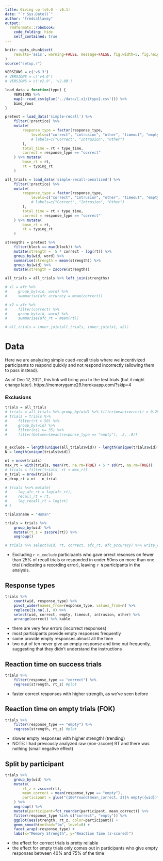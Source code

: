 ```yaml
---
title: Giving up (v6.0 - v6.1)
date: "`r Sys.Date()`"
author: "fredcallaway"
output:
  rmdformats::robobook:
    code_folding: hide
    self_contained: true
---
```



```r
knitr::opts_chunk$set(
    results='asis', warning=FALSE, message=FALSE, fig.width=5, fig.height=4, fig.align="center"
)
source("setup.r")

VERSIONS = c('v6.3')
# VERSIONS = c('v4.0')
# VERSIONS = c('v2.0', 'v2.0B')

load_data = function(type) {
    VERSIONS %>% 
    map(~ read_csv(glue('../data/{.x}/{type}.csv'))) %>% 
    bind_rows
}

pretest = load_data('simple-recall') %>% 
    filter(!practice) %>% 
    mutate(
        response_type = factor(response_type, 
            levels=c("correct", "intrusion", "other", "timeout", "empty"),
            # labels=c("Correct", "Intrusion", "Other")
        ),
        total_time = rt + type_time,
        correct = response_type == "correct"
    ) %>% mutate(
        base_rt = rt,
        rt = typing_rt
    )

all_trials = load_data('simple-recall-penalized') %>% 
    filter(!practice) %>% 
    mutate(
        response_type = factor(response_type, 
            levels=c("correct", "intrusion", "other", "timeout", "empty"),
            # labels=c("Correct", "Intrusion", "Other")
        ),
        total_time = rt + type_time,
        correct = response_type == "correct"
    ) %>% mutate(
        base_rt = rt,
        rt = typing_rt
    )

strengths = pretest %>% 
    filter(block == max(block)) %>% 
    mutate(strength =  5 * correct - log(rt)) %>%
    group_by(wid, word) %>% 
    summarise(strength = mean(strength)) %>%
    group_by(wid) %>%
    mutate(strength = zscore(strength))

all_trials = all_trials %>% left_join(strengths)

# x1 = afc %>% 
#     group_by(wid, word) %>% 
#     summarise(afc_accuracy = mean(correct))

# x2 = afc %>% 
#     filter(correct) %>% 
#     group_by(wid, word) %>% 
#     summarise(afc_rt = mean(rt))

# all_trials = inner_join(all_trials, inner_join(x1, x2))
```

# Data

Here we are analyzing simple cued-recall trials where we incentivized participants
to respond quickly and not respond incorrectly (allowing them to pass instead).

As of Dec 17, 2021, this link will bring you to the test trials (but it might change later).
https://memorygame29.herokuapp.com/?skip=4

### Exclusions

```r
trials = all_trials
# trials = all_trials %>% group_by(wid) %>% filter(mean(correct) > 0.25)
# trials = trials %>%
#     filter(rt > 50) %>%
#     group_by(wid) %>% 
#     filter(n() >= 35) %>% 
#     filter(between(mean(response_type == "empty"), .2, .8))


n_exclude = length(unique(all_trials$wid)) - length(unique(trials$wid))
N = length(unique(trials$wid))

nt = nrow(trials)
max_rt = with(trials, mean(rt, na.rm=TRUE) + 5 * sd(rt, na.rm=TRUE))
# trials = filter(trials, rt < max_rt)
n_trial = nrow(trials)
n_drop_rt = nt - n_trial

# trials %<>% mutate(
#     log_afc_rt = log(afc_rt),
#     recall_rt = rt,
#     log_recall_rt = log(rt)
# )

trials$name = "Human"

trials = trials %>% 
    group_by(wid) %>% 
    mutate(rt_z = zscore(rt)) %>% 
    ungroup()

# trials %>% select(wid, rt, correct, afc_rt, afc_accuracy) %>% write_csv("../model/tofit/simple.csv")
```

- Excluding `r n_exclude` participants who gave orrect resonses on fewer than 25% of recall trials or responded in under 50ms on more than one trial (indicating a recording error), leaving `r N` participants in the analysis.



## Response types

```r
trials %>% 
    count(wid, response_type) %>% 
    pivot_wider(names_from=response_type, values_from=n) %>% 
    replace(is.na(.), 0) %>% 
    select(wid, correct, empty, timeout, intrusion, other) %>% 
    arrange(correct) %>% kable
```

- there are very few errors (incorrect responses)
- most participants provide empty responses frequently
- some provide empty responses almost all the time
- two out of ten never give an empty response and time out frequently,
  suggesting that they didn't understand the instructions

## Reaction time on success trials

```r
trials %>% 
    filter(response_type == "correct") %>% 
    regress(strength, rt_z) #plot
```

- faster correct responses with higher strength, as we've seen before

## Reaction time on empty trials (FOK)

```r
trials %>% 
    filter(response_type == "empty") %>% 
    regress(strength, rt_z) #plot
```

- slower empty responses with higher strength! (trending)
- NOTE: I had previously analyzed raw (non-zscore) RT and there was nothing (small negative effect)

## Split by participant

```r
trials %>% 
    group_by(wid) %>% 
    mutate(
        rt_z = zscore(rt), 
        mean_correct = mean(response_type == "empty"),
        participant = glue("{100*round(mean_correct, 2)}% empty({wid})")
    ) %>% 
    ungroup() %>% 
    mutate(participant=fct_reorder(participant, mean_correct)) %>% 
    filter(response_type %in% c("correct", "empty")) %>% 
    ggplot(aes(strength, rt_z, color=participant)) + 
    geom_smooth(method="lm", level=0) +
    facet_wrap(~response_type) +
    labs(x="Memory Strength", y="Reaction Time (z-scored)")
```

- the effect for correct trials is pretty reliable
- the effect for empty trials only comes out in participants who give empty responses between 
  40% and 75% of the time
